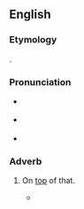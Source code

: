 ==English==

===Etymology===
{{compound|en|there|atop}}.

===Pronunciation===
* {{a|RP}} {{IPA|/ˌðɛəɹəˈtɒp/|lang=en}}
* {{a|US}} {{IPA|/ˌðɛəɹəˈtɒp/|lang=en}}
* {{hyphenation|there|a|top|lang=en}}

===Adverb===
{{en-adv|-}}

# {{lb|en|chiefly|in|_|patents}} On [[top]] of that.
#* {{seeCites}}